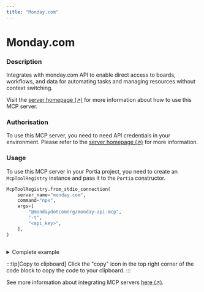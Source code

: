 ```yaml
---
title: "Monday.com"
---
```

<!-- WARNING: This file is auto-generated by generate_tool_docs.py. Do not edit manually. -->


# Monday.com

### Description

Integrates with monday.com API to enable direct access to boards, workflows, and data for automating tasks and managing resources without context switching.

Visit the [server homepage (↗)](https://github.com/mondaycom/mcp/tree/HEAD/packages/monday-api-mcp) for more information about how to use this MCP server.

### Authorisation

To use this MCP server, you need to need API credentials in your environment. Please refer to the [server homepage (↗)](https://github.com/mondaycom/mcp/tree/HEAD/packages/monday-api-mcp) for more information.

### Usage

To use this MCP server in your Portia project, you need to create an `McpToolRegistry` instance and pass it to the `Portia` constructor.

```python
McpToolRegistry.from_stdio_connection(
    server_name="monday.com",
    command="npx",
    args=[
        "@mondaydotcomorg/monday-api-mcp",
        "-t",
        "<api_key>",
    ],
)
                    
```

<details>
<summary>Complete example</summary>

Equip your `Portia` instance with the tools from the MCP server, in addition to the default tools from the `DefaultToolRegistry`:

```python
from portia import DefaultToolRegistry, McpToolRegistry, Portia, Config

config = Config.from_default()
tool_registry = DefaultToolRegistry(config) +  McpToolRegistry.from_stdio_connection(
    server_name="monday.com",
    command="npx",
    args=[
        "@mondaydotcomorg/monday-api-mcp",
        "-t",
        "<api_key>",
    ],
)
                    

portia = Portia(config=config, tools=tool_registry)
```

</details>

:::tip[Copy to clipboard]
Click the "copy" icon in the top right corner of the code block to copy the code to your clipboard.
:::

See more information about integrating MCP servers [here (↗)](/mcp-servers).

